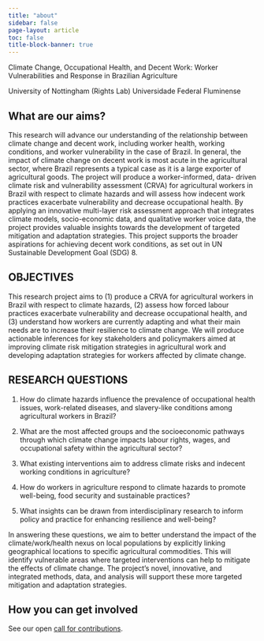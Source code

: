 ```yaml
---
title: "about"
sidebar: false
page-layout: article
toc: false
title-block-banner: true
---
```


Climate Change, Occupational Health, and Decent Work: Worker Vulnerabilities and Response in Brazilian Agriculture

University of Nottingham (Rights Lab)
Universidade Federal Fluminense 

## What are our aims?



This research will advance our understanding of the relationship between climate change and decent work, including worker health, working conditions, and worker vulnerability in the case of Brazil. In general, the impact of climate change on decent work is most acute in the agricultural sector, where Brazil represents a typical case as it is a large exporter of agricultural goods. The project will produce a worker-informed, data- driven climate risk and vulnerability assessment (CRVA) for agricultural workers in Brazil with respect to climate hazards and will assess how indecent work practices exacerbate vulnerability and decrease occupational health. By applying an innovative multi-layer risk assessment approach that integrates climate models, socio-economic data, and qualitative worker voice data, the project provides valuable insights towards the development of targeted mitigation and adaptation strategies. This project supports the broader aspirations for achieving decent work conditions, as set out in UN Sustainable Development Goal (SDG) 8.

## OBJECTIVES
This research project aims to (1) produce a CRVA for agricultural workers in Brazil with respect to climate hazards, (2) assess how forced labour practices exacerbate vulnerability and decrease occupational health, and (3) understand how workers are currently adapting and what their main needs are to increase their resilience to climate change.
We will produce actionable inferences for key stakeholders and policymakers aimed at improving climate risk mitigation strategies in agricultural work and developing adaptation strategies for workers affected by climate change.

## RESEARCH QUESTIONS
1. How do climate hazards influence the prevalence of occupational health issues, work-related diseases, and slavery-like conditions among agricultural workers in Brazil?

2. What are the most affected groups and the socioeconomic pathways through which climate change impacts labour rights, wages, and occupational safety within the agricultural sector?
3. What existing interventions aim to address climate risks and indecent working conditions in agriculture?
4. How do workers in agriculture respond to climate hazards to promote well-being, food security and sustainable practices?
5. What insights can be drawn from interdisciplinary research to inform policy and practice for enhancing resilience and well-being?

In answering these questions, we aim to better understand the impact of the climate/work/health nexus on local populations by explicitly linking geographical locations to specific agricultural commodities. This will identify vulnerable areas where targeted interventions can help to mitigate the effects of climate change. The project’s novel, innovative, and integrated methods, data, and analysis will support these more targeted mitigation and adaptation strategies.

```{=html}

<html here>

```

## How you can get involved
See our open [call for contributions](contributor-docs/call-for-contributions.qmd).

